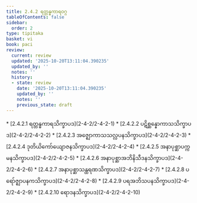 ```yaml
---
title: 2.4.2 ရတ္တန္ဓကာရဝဂ္ဂ
tableOfContents: false
sidebar:
  order: 2
type: tipitaka
basket: vi
book: paci
review:
  current: review
  updated: '2025-10-20T13:11:04.390235'
  updated_by: ''
  notes: ''
  history:
  - state: review
    date: '2025-10-20T13:11:04.390235'
    updated_by: ''
    notes: ''
    previous_state: draft
---
```



<DynamicBreadcrumb />


<ReviewStatus review={frontmatter.review} showDetails={true} />

<HypothesisAnnotation frontmatter={frontmatter} />



<TableOfContents book="paci" section="2.4.2">
* [2.4.2.1 ရတ္တန္ဓကာရသိက္ခာပဒ](2-4-2/2-4-2-1)
* [2.4.2.2 ပဋိစ္ဆန္နောကာသသိက္ခာပဒ](2-4-2/2-4-2-2)
* [2.4.2.3 အဇ္ဈောကာသသလ္လပနသိက္ခာပဒ](2-4-2/2-4-2-3)
* [2.4.2.4 ဒုတိယိကော်ယျောဇနသိက္ခာပဒ](2-4-2/2-4-2-4)
* [2.4.2.5 အနာပုစ္ဆာပက္ကမနသိက္ခာပဒ](2-4-2/2-4-2-5)
* [2.4.2.6 အနာပုစ္ဆာအဘိနိသီဒနသိက္ခာပဒ](2-4-2/2-4-2-6)
* [2.4.2.7 အနာပုစ္ဆာသန္ထရဏသိက္ခာပဒ](2-4-2/2-4-2-7)
* [2.4.2.8 ပရော်ဇ္ဈာပနကသိက္ခာပဒ](2-4-2/2-4-2-8)
* [2.4.2.9 ပရအဘိသပနသိက္ခာပဒ](2-4-2/2-4-2-9)
* [2.4.2.10 ရောဒနသိက္ခာပဒ](2-4-2/2-4-2-10)
</TableOfContents>
